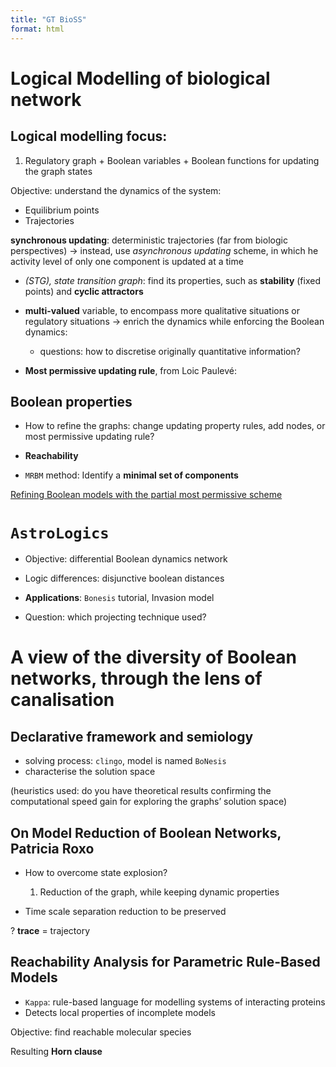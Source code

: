 ```yaml
---
title: "GT BioSS"
format: html
---
```


# Logical Modelling of biological network

## Logical modelling focus:

1. Regulatory graph + Boolean variables + Boolean functions for updating the graph states

Objective: understand the dynamics of the system:

  - Equilibrium points
  - Trajectories

**synchronous updating**: deterministic trajectories (far from biologic perspectives) -> instead, use *asynchronous updating* scheme, in which he activity level of only one component is updated at a time 

- *(STG), state transition graph*: find its properties, such as **stability** (fixed points) and **cyclic attractors**

- **multi-valued** variable, to encompass more qualitative situations or regulatory situations -> enrich the dynamics while enforcing the Boolean dynamics:

    - questions: how to discretise originally quantitative information? 

- **Most permissive updating rule**, from Loic Paulevé: 

## Boolean properties

- How to refine the graphs: change updating property rules, add nodes, or most permissive updating rule?

- **Reachability**
- `MRBM` method: Identify a **minimal set of components** 

[Refining Boolean models with the partial most permissive scheme](https://pmc.ncbi.nlm.nih.gov/articles/PMC12021794/)

# `AstroLogics`

- Objective: differential Boolean dynamics network

- Logic differences: disjunctive boolean distances

- **Applications**: `Bonesis` tutorial, Invasion model

- Question: which projecting technique used?

# A view of the diversity of Boolean networks, through the lens of canalisation

## Declarative framework and semiology

- solving process: `clingo`, model is named `BoNesis`
- characterise the solution space

(heuristics used: do you have theoretical results confirming the computational speed gain for exploring the graphs' solution space)

## On Model Reduction of Boolean Networks, Patricia Roxo

- How to overcome state explosion? 

  1. Reduction of the graph, while keeping dynamic properties
  
- Time scale separation reduction to be preserved

? **trace** = trajectory

## Reachability Analysis for Parametric Rule-Based Models

- `Kappa`: rule-based language for modelling systems of interacting proteins
- Detects local properties of incomplete models

Objective: find reachable molecular species

Resulting **Horn clause**






